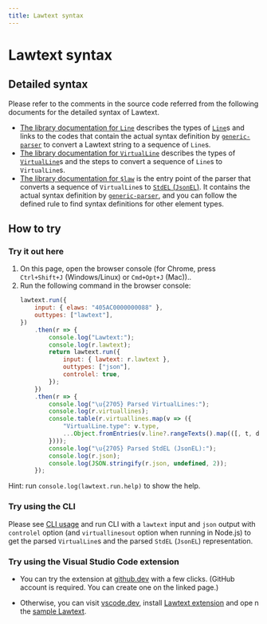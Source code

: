 ```yaml
---
title: Lawtext syntax
---
```


# Lawtext syntax

## Detailed syntax

Please refer to the comments in the source code referred from the following documents for the detailed syntax of Lawtext.

- [The library documentation for `Line`](../lib/core/src/node/cst/line/README.mdx#line) describes the types of [`Line`](../technical/parsing.mdx#line)s and links to the codes that contain the actual syntax definition by [`generic-parser`](https://github.com/yamachig/generic-parser) to convert a Lawtext string to a sequence of `Line`s.
- [The library documentation for `VirtualLine`](../lib/core/src/parser/std/virtualLine/README.mdx#virtualline) describes the types of [`VirtualLine`](../technical/parsing.mdx#virtualline)s and the steps to convert a sequence of `Line`s to `VirtualLine`s.
- [The library documentation for `$law`](../lib/core/src/parser/std/rules/$law/README.mdx#law) is the entry point of the parser that converts a sequence of `VirtualLine`s to [`StdEL` (`JsonEL`)](../technical/intermediate-data.mdx#stdel). It contains the actual syntax definition by [`generic-parser`](https://github.com/yamachig/generic-parser), and you can follow the defined rule to find syntax definitions for other element types.

## How to try

### Try it out here

1. On this page, open the browser console (for Chrome, press `Ctrl+Shift+J` (Windows/Linux) or `Cmd+Opt+J` (Mac))..
1. Run the following command in the browser console:
    ```js
    lawtext.run({
        input: { elaws: "405AC0000000088" },
        outtypes: ["lawtext"],
    })
        .then(r => {
            console.log("Lawtext:");
            console.log(r.lawtext);
            return lawtext.run({
                input: { lawtext: r.lawtext },
                outtypes: ["json"],
                controlel: true,
            });
        })
        .then(r => {
            console.log("\u{2705} Parsed VirtualLines:");
            console.log(r.virtuallines);
            console.table(r.virtuallines.map(v => ({
                "VirtualLine.type": v.type,
                ...Object.fromEntries(v.line?.rangeTexts().map(([, t, d], i) => [`rangeTexts()[${i}]`, t]) ?? []),
            })));
            console.log("\u{2705} Parsed StdEL (JsonEL):");
            console.log(r.json);
            console.log(JSON.stringify(r.json, undefined, 2));
        });
    ```

Hint: run `console.log(lawtext.run.help)` to show the help.

### Try using the CLI

Please see [CLI usage](../cli.mdx) and run CLI with a `lawtext` input and `json` output with `controlel` option (and `virtuallinesout` option when running in Node.js) to get the parsed `VirtualLine`s and the parsed `StdEL` (`JsonEL`) representation.

### Try using the Visual Studio Code extension

- You can try the extension at [github.dev](https://github.dev/yamachig/vscode-lawtext-sample) with a few clicks. (GitHub account is required. You can create one on the linked page.)

- Otherwise, you can visit [vscode.dev](https://vscode.dev/), install [Lawtext extension](https://marketplace.visualstudio.com/items?itemName=yamachi.lawtext) and ope
n the [sample Lawtext](https://yamachig.github.io/lawtext-app/#/(sample)).
